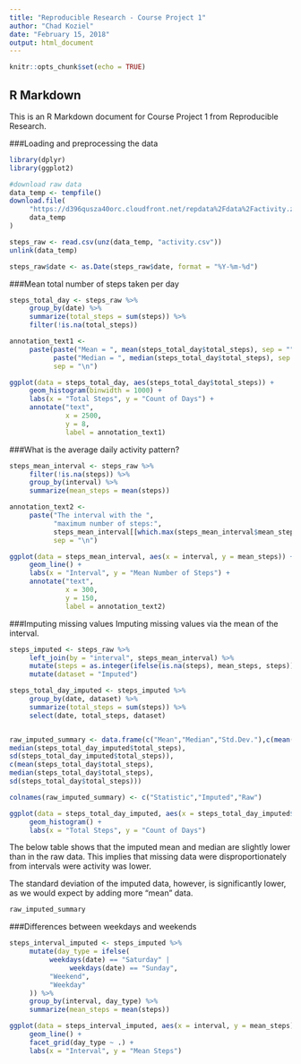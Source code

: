 ---
title: "Reproducible Research - Course Project 1"
author: "Chad Koziel"
date: "February 15, 2018"
output: html_document
---

```{r setup, include=FALSE}
knitr::opts_chunk$set(echo = TRUE)
```

## R Markdown

This is an R Markdown document for Course Project 1 from Reproducible Research.  

###Loading and preprocessing the data
```{r}
library(dplyr)
library(ggplot2)

#download raw data
data_temp <- tempfile()
download.file(
     "https://d396qusza40orc.cloudfront.net/repdata%2Fdata%2Factivity.zip",
     data_temp
)

steps_raw <- read.csv(unz(data_temp, "activity.csv"))
unlink(data_temp)

steps_raw$date <- as.Date(steps_raw$date, format = "%Y-%m-%d")
```

###Mean total number of steps taken per day
```{r}
steps_total_day <- steps_raw %>%
     group_by(date) %>%
     summarize(total_steps = sum(steps)) %>%
     filter(!is.na(total_steps))

annotation_text1 <-
     paste(paste("Mean = ", mean(steps_total_day$total_steps), sep = ""),
           paste("Median = ", median(steps_total_day$total_steps), sep = ""),
           sep = "\n")

ggplot(data = steps_total_day, aes(steps_total_day$total_steps)) +
     geom_histogram(binwidth = 1000) +
     labs(x = "Total Steps", y = "Count of Days") +
     annotate("text",
              x = 2500,
              y = 8,
              label = annotation_text1)
```

###What is the average daily activity pattern?
```{r}
steps_mean_interval <- steps_raw %>%
     filter(!is.na(steps)) %>%
     group_by(interval) %>%
     summarize(mean_steps = mean(steps))

annotation_text2 <-
     paste("The interval with the ",
           "maximum number of steps:",
           steps_mean_interval[[which.max(steps_mean_interval$mean_steps), 1]],
           sep = "\n")

ggplot(data = steps_mean_interval, aes(x = interval, y = mean_steps)) +
     geom_line() +
     labs(x = "Interval", y = "Mean Number of Steps") +
     annotate("text",
              x = 300,
              y = 150,
              label = annotation_text2)
```

###Imputing missing values
Imputing missing values via the mean of the interval.
```{r}
steps_imputed <- steps_raw %>%
     left_join(by = "interval", steps_mean_interval) %>%
     mutate(steps = as.integer(ifelse(is.na(steps), mean_steps, steps))) %>%
     mutate(dataset = "Imputed")

steps_total_day_imputed <- steps_imputed %>%
     group_by(date, dataset) %>%
     summarize(total_steps = sum(steps)) %>%
     select(date, total_steps, dataset)


raw_imputed_summary <- data.frame(c("Mean","Median","Std.Dev."),c(mean(steps_total_day_imputed$total_steps),
median(steps_total_day_imputed$total_steps),
sd(steps_total_day_imputed$total_steps)),
c(mean(steps_total_day$total_steps),
median(steps_total_day$total_steps),
sd(steps_total_day$total_steps)))

colnames(raw_imputed_summary) <- c("Statistic","Imputed","Raw")

ggplot(data = steps_total_day_imputed, aes(x = steps_total_day_imputed$total_steps)) +
     geom_histogram() +
     labs(x = "Total Steps", y = "Count of Days")
```
The below table shows that the imputed mean and median are slightly lower than in the raw data.  This implies that missing data were disproportionately from intervals were activity was lower.  

The standard deviation of the imputed data, however, is significantly lower, as we would expect by adding more "mean" data.
```{r}
raw_imputed_summary
```

###Differences between weekdays and weekends
```{r}
steps_interval_imputed <- steps_imputed %>%
     mutate(day_type = ifelse(
          weekdays(date) == "Saturday" |
               weekdays(date) == "Sunday",
          "Weekend",
          "Weekday"
     )) %>%
     group_by(interval, day_type) %>%
     summarize(mean_steps = mean(steps))

ggplot(data = steps_interval_imputed, aes(x = interval, y = mean_steps)) +
     geom_line() +
     facet_grid(day_type ~ .) +
     labs(x = "Interval", y = "Mean Steps")
```